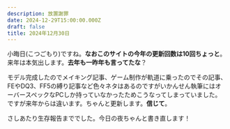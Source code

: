 ```yaml
---
description: 放置謝罪
date: 2024-12-29T15:00:00.000Z
draft: false
title: 2024年12月30日
---
```


小晦日(こつごもり)ですね。**なおこのサイトの今年の更新回数は10回ちょっと**。来年は本気出します。**去年も一昨年も言ってたな**？

モデル完成したのでメイキング記事、ゲーム制作が軌道に乗ったのでその記事、FEやDQ3、FF5の縛り記事など色々ネタはあるのですがいかんせん執筆にはオーバースペックなPCしか持っていなかったためこうなってしまっていました。\
ですが来年からは違います。ちゃんと更新します。**信じて**。

さしあたり生存報告まででした。今日の夜ちゃんと書き直します！
